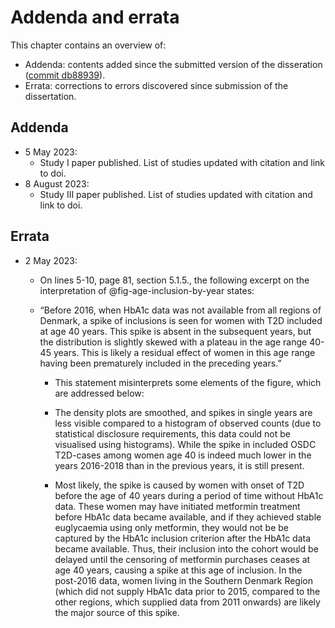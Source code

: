 # Addenda and errata

This chapter contains an overview of:

-   Addenda: contents added since the submitted version of the disseration ([commit db88939](https://github.com/Aastedet/dissertation/commit/db889394f613a8e0b034904f97a75e2d4e09da9c)).
-   Errata: corrections to errors discovered since submission of the dissertation.

## Addenda

- 5 May 2023:
    - Study I paper published. List of studies updated with citation and link to doi.
- 8 August 2023:
    - Study III paper published. List of studies updated with citation and link to doi.

## Errata

-   2 May 2023:
    -   On lines 5-10, page 81, section 5.1.5., the following excerpt on the interpretation of @fig-age-inclusion-by-year states:

    -   "Before 2016, when HbA1c data was not available from all regions of Denmark, a spike of inclusions is seen for women with T2D included at age 40 years. This spike is absent in the subsequent years, but the distribution is slightly skewed with a plateau in the age range 40-45 years. This is likely a residual effect of women in this age range having been prematurely included in the preceding years."

        -   This statement misinterprets some elements of the figure, which are addressed below:

        -   The density plots are smoothed, and spikes in single years are less visible compared to a histogram of observed counts (due to statistical disclosure requirements, this data could not be visualised using histograms). While the spike in included OSDC T2D-cases among women age 40 is indeed much lower in the years 2016-2018 than in the previous years, it is still present.

        -   Most likely, the spike is caused by women with onset of T2D before the age of 40 years during a period of time without HbA1c data. These women may have initiated metformin treatment before HbA1c data became available, and if they achieved stable euglycaemia using only metformin, they would not be be captured by the HbA1c inclusion criterion after the HbA1c data became available. Thus, their inclusion into the cohort would be delayed until the censoring of metformin purchases ceases at age 40 years, causing a spike at this age of inclusion. In the post-2016 data, women living in the Southern Denmark Region (which did not supply HbA1c data prior to 2015, compared to the other regions, which supplied data from 2011 onwards) are likely the major source of this spike.

